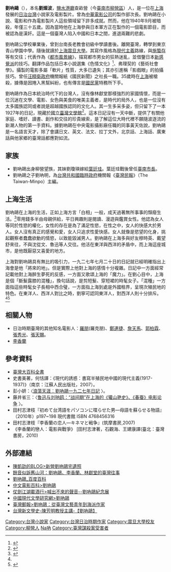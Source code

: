 {{Infobox person
| name          = 劉吶鷗
| image         = Liu Na Ou.jpg
| image_size    = 200px
| alt           = 
| caption       = 
| birth_name    = 劉燦波
| birth_date    = {{Birth date|1905|09|22}}
| birth_place   = {{TWN-JPN}}
| death_date    = {{Death date and age|1940|09|03|1905|09|22}} 
| death_place   =  [[Image:Flag_of_the_Republic_of_China-Nanjing_(Peace,_Anti-Communism,_National_Construction).svg|22px]] [[汪兆銘政權|中华民国（汪兆銘政權）]][[上海市_(中華民國)|上海]]
| death_cause   = 槍傷不治
| nationality   = {{JPN-EMP}}
| citizenship   = {{JPN-EMP}}<br>{{ROC}}（1921年–1940年）<br> [[Image:Flag_of_the_Republic_of_China-Nanjing_(Peace,_Anti-Communism,_National_Construction).svg|22px]] [[汪兆銘政權|汪兆銘政權]]（1940年）
| other_names   = 
| occupation    = 小說家、電影製片人
| years_active  = 
| known_for     = 
| notable_works = 《都市風景線》
| spouse        = 黃素貞
| children      = 
| alma mater    = [[震旦大學|震旦大學]]
| home_town     = 今臺南市柳營區
}}

'''劉吶鷗'''（{{bd|1905年|9月22日|1940年|9月3日|catIdx=Liu劉}}），本名'''劉燦波'''，[[鹽水港廳|鹽水港廳]]查畝營（今[[臺南市|臺南市]][[柳營區|柳營區]]）人，是一位在[[上海|上海]]發展的[[台灣日治時期|日治台灣]]小說家及電影製片。曾為[[中華電影公司|中華電影公司]]的製作部次長。劉吶鷗在小說、電影和作為電影製片人這些領域留下許多成就。然而，他在1940年9月被暗殺，年僅三十五歲。因為當時他在上海參與日本軍方正在製作的一個電影節目，而被認為是漢奸。這是一個臺灣人陷入中國和日本之間，進退兩難的悲劇。

劉吶鷗公學校畢業後，曾到台南長老教會初級中學讀書後。離開臺灣，轉學到東京青山學園中學。隨後就讀於[[上海|上海]][[震旦大學|震旦大學]]。其寫作風格為[[現代主義|現代主義]]路線，與[[施蟄存|施蟄存]]等有交往；代表作為《[[都市風景線|都市風景線]]》，描寫都市男女的狂熱迷亂，並借鑒日本[[新感覺派|新感覺派]]的技巧。翻譯作品包括日本小說選集《色情文化》<ref> {{Cite book | author = 劉吶鷗 | title = 色情文化 | location = 上海 | publisher = 水沫書店 | date = 1929}} </ref>、弗理契的《藝術社會學》。攝製的電影多屬「軟片」性質，大多已遺失；其亦引進稱「影戲眼」的拍攝技巧。曾任[[汪精卫政权|汪精衛政府]]機關報紙《國民新聞》之社長一職。35歲時在[[上海|上海]]被槍殺，據傳是因捲入黑幫糾紛，也有傳言是[[國民黨|國民黨]]特務所下手。

劉吶鷗作為日本統治時代下的台灣人，沒有像林獻堂那樣強烈的家國情懷，而是一位沉迷在文學、電影、女色與美食的唯美主義者，是時代的局外人，也是一位沒有太多國族認同或者說是超越國族認同的文化人。其一生多采多姿，但只留下了一本1927年的日記，現藏於[[國立臺灣文學館|國立臺灣文學館]]<ref>{{cite news |author1=林雪娟 |title=劉吶鷗1927年日記 新感覺派文學發展重要史料 |url=http://www.cdns.com.tw/news.php?n_id=1&nc_id=234056 |work=中華日報 |date=2016-06-07|access-date=2018-06-08 |archive-url=https://web.archive.org/web/20180612151529/http://www.cdns.com.tw/news.php?n_id=1&nc_id=234056 |archive-date=2018-06-12 |dead-url=yes }}</ref>。這本日記沒有一天中斷，提供了有關他家庭、嗜好、讀書、創作和交往的珍貴線索，是了解這位大時代裡不願隨波逐流的新潮人物的第一手資料。據劉吶鷗在中央電影攝影廠任職的同事黃天佐說，劉吶鷗是一名語言天才，除了會講日文、英文、法文、拉丁文外，北京話、上海話、廣東話與他家鄉的臺灣話都應對如流。

==家族==
* 劉吶鷗出身柳營望族，其妹劉瓊瑛嫁給[[葉廷珪_(臺灣)|葉廷珪]]。葉廷珪戰後曾任[[臺南市市長|臺南市長]]。
* 劉吶鷗之子劉吶明，為[[台灣共和國臨時政府|台灣共和國臨時政府]]機關報《[[臺灣民報_(1953年)|臺灣民報]]》（The Taiwan-Minpo）主編。

==上海生活==
劉吶鷗在上海的生活，正如上海方言「白相」一般，成天過著無所事事的頹廢生活。<ref name="劉吶鷗全集─日記集上">{{cite web |title=劉吶鷗全集─日記集(上) |url=http://publications.culture.tainan.gov.tw/front/bin/ptdetail.phtml?Part=A20010300004&Category=101165 |accessdate=2020-03-18 |archive-date=2020-08-05 |archive-url=https://web.archive.org/web/20200805195946/http://publications.culture.tainan.gov.tw/front/bin/ptdetail.phtml?Part=A20010300004&Category=101165 |dead-url=no }}</ref>零用錢多半由母親供給，平日興趣則是閱讀、漫遊與鑑賞女性。他認為女人等同於性慾的權化，女性的存在是為了滿足性慾，在性之中，女人的快感大於男人。女人沒有真正的感覺和愛，女人只追求性愛快感。女人就像是慾望的化身，挑起觀察者蠢蠢欲動的情慾，以致能毀滅男人。劉吶鷗在上海多與好友穆時英、戴望舒來往，不與沈從文、魯迅等人交往。他活在東洋與西洋的矛盾中，而上海這座城市，是他既厭惡又喜愛的地方。

上海對劉吶鷗具有無比的吸引力，一九二七年七月二十日的日記就已經明確指出上海會是他「將來的地」。但是實際上他對上海的感情十分複雜。日記中一方面經常記載他對上海醉生夢死的反感，一方面又歌頌上海的「魔力」。在劉心目中，上海是個「斷髮露膝的混種」，換句話說，是剪短髮、穿短裙的時髦女子。「混種」一方面指這些時髦女子長相中西合璧，一方面指上海到處是外國租界，呈現次殖民地的特色。在東洋人、西洋人對比之時，劉寧可認同東洋人，對西洋人則十分排斥。<ref name="劉吶鷗全集─日記集上"/><ref>{{cite book |author1=許秦蓁 |title=摩登、上海、新感覺：劉吶鷗（1905-1940） |publisher=秀威資訊|location=台北 |url=https://www.books.com.tw/products/0010394992 |access-date=2020-03-18 |archive-date=2020-03-18 |archive-url=https://web.archive.org/web/20200318181155/https://www.books.com.tw/products/0010394992 |dead-url=no }}</ref>

==相關人物==
*日治時期臺灣的其他知名電影人：[[羅朋|羅朋]](羅克朋)、[[鄭連捷|鄭連捷]]、[[詹天馬|詹天馬]]、[[郭柏霖|郭柏霖]]、[[張秀光|張秀光]]、[[張天賜|張天賜]]。
*[[李香蘭|李香蘭]]

==參考資料==
{{Wikisource author}}
*[http://nrch.culture.tw/twpedia.aspx?id=7596 臺灣大百科全書] {{Wayback|url=http://nrch.culture.tw/twpedia.aspx?id=7596 |date=20190515001059 }}
*史書美著，何恬譯：《現代的誘惑：書寫半殖民地中國的現代主義(1917-1937)》（南京：江蘇人民出版社，2007）。
*彭小妍：〈[http://www.litphil.sinica.edu.tw/home/publish/PDF/Bulletin/12/12-1-39.pdf.pdf 浪蕩天涯︰劉吶鷗一九二七年日記] {{Wayback|url=http://www.litphil.sinica.edu.tw/home/publish/PDF/Bulletin/12/12-1-39.pdf.pdf |date=20141103170747 }}〉。
*藤井省三：〈[http://www.nssd.org/articles/article_read.aspx?id=44863378 鲁迅与刘呐鸥：“战间期”在上海的《獾山艳史》、《春蚕》电影论争] {{Wayback|url=http://www.nssd.org/articles/article_read.aspx?id=44863378 |date=20180209064757 }}〉。
*田村志津枝『初めて台湾語をパソコンに喋らせた男―母語を蘇らせる物語』（2010年）p197~198 現代書館 ISBN 4768456316
*田村志津枝『李香蘭の恋人―キネマと戦争』(筑摩書房,2007)
*《李香蘭的戀人：電影與戰爭》 [田村志津著，石觀海、王建康譯(臺北：臺灣書房，2010)

==外部連結==
{{commons category|Liu Na Ou}}
*[https://blog.kaishao.idv.tw/?p=1248 陳凱劭的BLOG>新營劉吶鷗宅遺照] {{Wayback|url=https://blog.kaishao.idv.tw/?p=1248 |date=20201024124428 }}
*[https://web.archive.org/web/20150330082300/http://coolchet.pixnet.net/blog/post/25790739-%E9%A4%98%E9%9F%B3%E4%BC%BC%E8%A8%B4%E8%88%8A%E5%B1%B1%E6%B2%B3%EF%BC%9A%E5%8A%89%E5%91%90%E9%B7%97%E3%80%81%E6%9D%8E%E9%A6%99%E8%98%AD%E3%80%81%E6%9E%97%E7%8D%BB%E5%A0%82%E7%9A%84 餘音似訴舊山河：劉吶鷗、李香蘭、林獻堂的臺灣往事]
*[http://baike.baidu.com/view/1095424.htm 劉吶鷗_百度百科]
*[http://www.cinepedia.cn/w/%E5%88%98%E5%91%90%E9%B8%A5/ 中文電影百科>劉吶鷗] {{Wayback|url=http://www.cinepedia.cn/w/%E5%88%98%E5%91%90%E9%B8%A5/ |date=20200813121229 }}
*[http://blog.udn.com/UDN316/63924 仗劍江湖載酒行>喊出不來的聲音--劉吶鷗紀念展] {{Wayback|url=http://blog.udn.com/UDN316/63924 |date=20190513195255 }}
*[http://www.modernchineseliterature.net/writers/LiuNaou/res-b5.jsp 中國現代文學研究網>劉吶鷗]
*[https://web.archive.org/web/20160304204407/http://www.taiwanpost.com/online/2011/03/238.html 臺灣郵報>劉吶鷗：從臺灣文藝青年到海派作家]
* [https://www.youtube.com/watch?v=Tk1NKvWVZOk&feature=youtu.be&t=363 台灣新文學史-陳芳明教授主講-【劉吶鷗】]

{{中国近现代文学}}

{{DEFAULTSORT:Liu劉}}
[[Category:台灣小說家|Category:台灣小說家]]
[[Category:台灣日治時期作家|Category:台灣日治時期作家]]
[[Category:震旦大學校友|Category:震旦大學校友]]
[[Category:柳營人|Category:柳營人]]
[[Category:劉姓|Na吶]]
[[Category:臺灣謀殺案受害者|Category:臺灣謀殺案受害者]]